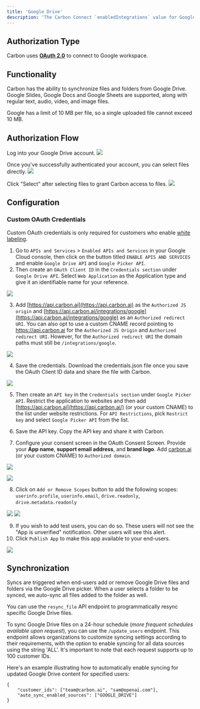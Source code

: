 ```yaml
---
title: 'Google Drive'
description: 'The Carbon Connect `enabledIntegrations` value for Google Drive is `GOOGLE_DRIVE`.'
---
```


## Authorization Type

Carbon uses **[OAuth 2.0](https://developers.google.com/identity/protocols/oauth2)** to connect to Google workspace.

## Functionality

Carbon has the ability to synchronize files and folders from Google Drive. Google Slides, Google Docs and Google Sheets are supported, along with regular text, audio, video, and image files.

Google has a limit of 10 MB per file, so a single uploaded file cannot exceed 10 MB.

## Authorization Flow

Log into your Google Drive account.
![](https://i.ibb.co/wQsyjrV/Screen-Shot-2023-08-11-at-2-04-49-PM.png)

Once you've successfully authenticated your account, you can select files directly.
![](https://i.ibb.co/wYs9Xbp/image.png)

Click \"Select\" after selecting files to grant Carbon access to files.
![](https://i.ibb.co/1fSzKHS/image.png)


## Configuration

### Custom OAuth Credentials

<Warning>Custom OAuth credentials is only required for customers who enable [white labeling](/learn/customize/whitelabel).</Warning>

1. Go to `APIs and Services` > `Enabled APIs and Services` in your Google Cloud console, then click on the button titled `ENABLE APIS AND SERVICES` and enable `Google Drive API` and `Google Picker API`.
2. Then create an `OAuth Client ID` in the `Credentials section` under `Google Drive API`. Select `Web Application` as the Application type and give it an identifiable name for your reference.

![](https://files.readme.io/e7f42e5-image.png)

3. Add [https://api.carbon.ai](https://api.carbon.ai) as the `Authorized JS origin` and [https://api.carbon.ai/integrations/google](https://api.carbon.ai/integrations/google) as an `Authorized redirect URI`. 
You can also opt to use a custom CNAME record pointing to https://api.carbon.ai for the `Authorized JS Origin` and `Authorized redirect URI`. However, for the `Authorized redirect URI` the domain paths must still be `/integrations/google`.


![](https://files.readme.io/60d16d3-image.png)

4. Save the credentials. Download the credentials.json file once you save the OAuth Client ID data and share the file with Carbon.

![](https://files.readme.io/f265775-image.png)

5. Then create an `API key` in the `Credentials section` under `Google Picker API`. Restrict the application to websites and then add [https://api.carbon.ai](https://api.carbon.ai/) (or your custom CNAME) to the list under website restrictions. For `API Restrictions`, pick `Restrict key` and select `Google Picker API` from the list.

6. Save the API key. Copy the API key and share it with Carbon.

7. Configure your consent screen in the OAuth Consent Screen. Provide your **App name**, **support email address**, and **brand logo**. Add [carbon.ai](http://carbon.ai/) (or your custom CNAME) to `Authorized domain`.

![](https://files.readme.io/33ebd01-image.png)

![](https://files.readme.io/6d7f247-image.png)


8. Click on `Add or Remove Scopes` button to add the following scopes: `userinfo.profile`, `userinfo.email`, `drive.readonly`, `drive.metadata.readonly`

![](https://files.readme.io/6649d66-image.png)
![](https://i.ibb.co/PNRnYwV/Screen-Shot-2023-08-11-at-2-11-51-PM.png)

9. If you wish to add test users, you can do so. These users will not see the "App is unverified" notification. Other users will see this alert.
10. Click `Publish App` to make this app available to your end-users.

![](https://files.readme.io/d24c355-image.png)

## Synchronization

Syncs are triggered when end-users add or remove Google Drive files and folders via the Google Drive picker. When a user selects a folder to be synced, we auto-sync all files added to the folder as well.

You can use the `resync_file` API endpoint to programmatically resync specific Google Drive files.

To sync Google Drive files on a 24-hour schedule (_more frequent schedules available upon request_), you can use the `/update_users` endpoint. This endpoint allows organizations to customize syncing settings according to their requirements, with the option to enable syncing for all data sources using the string 'ALL'. It's important to note that each request supports up to 100 customer IDs.

Here's an example illustrating how to automatically enable syncing for updated Google Drive content for specified users:

```
{
    "customer_ids": ["team@carbon.ai", "sam@openai.com"],
    "auto_sync_enabled_sources": ["GOOGLE_DRIVE"]
} 